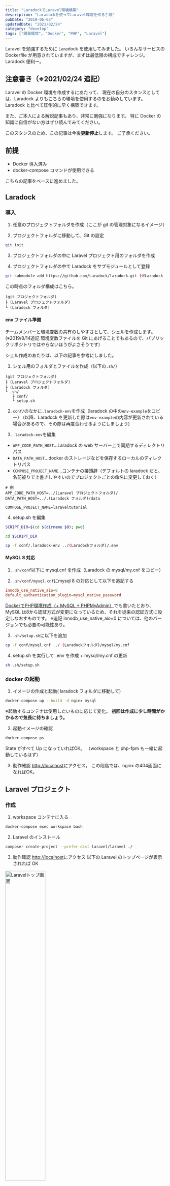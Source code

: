 ```yaml
---
title: "LaradockでLaravel環境構築"
description: "Laradockを使ってLaravel環境を作る手順"
pubDate: "2019-06-03"
updatedDate: "2021/02/24"
category: "develop"
tags: ["開発環境", "Docker", "PHP", "Laravel"]
---
```


Laravel を勉強するために Laradock を使用してみました。
いろんなサービスの Dockerfile が用意されていますが、まずは最低限の構成でチャレンジ。
Laradock 便利ー。


## 注意書き（※2021/02/24 追記）
Laravel の Docker 環境を作成するにあたって、
現在の自分のスタンスとしては、Laradock よりもこちらの環境を使用するのをお勧めしています。
Laradock と比べて圧倒的に早く構築できます。
<OG url="https://github.com/ucan-lab/docker-laravel" />

また、ご本人による解説記事もあり、非常に勉強になります。
特に Docker の知識に自信がない方はぜひ読んでみてください。
<OG url="https://qiita.com/ucan-lab/items/5fc1281cd8076c8ac9f4" />

このスタンスのため、この記事は今後**更新停止**します。
ご了承ください。

## 前提
- Docker 導入済み
- docker-compose コマンドが使用できる

<OG url="https://liginc.co.jp/364089" />
こちらの記事をベースに進めました。

## Laradock
### 導入
1. 任意のプロジェクトフォルダを作成（ここが git の管理対象になるイメージ）

2. プロジェクトフォルダに移動して、Git の設定
```bash
git init
```

3. プロジェクトフォルダの中に Laravel プロジェクト用のフォルダを作成

4. プロジェクトフォルダの中で Laradock をサブモジュールとして登録
```bash
git submodule add https://github.com/Laradock/laradock.git (※Laradock 用のフォルダ名)
```

この時点のフォルダ構成はこちら。
```
(git プロジェクトフォルダ)
├ (Laravel プロジェクトフォルダ)
└ (Laradock フォルダ)
```

#### env ファイル準備
チームメンバーと環境変数の共有のしやすさとして、シェルを作成します。
(※2019/8/14追記 環境変数ファイルを Git にあげることでもあるので、パブリックリポジトリではやらないほうがよさそうです)

シェル作成のあたりは、以下の記事を参考にしました。
<OG url="https://qiita.com/dev_satsuki/items/e2769925da33bfa77df5" />

1. シェル用のフォルダとファイルを作成（以下の`.sh/`）
```
(git プロジェクトフォルダ)
├ (Laravel プロジェクトフォルダ)
├ (Laradock フォルダ)
└ .sh/
   ├ conf/
   └ setup.sh
```

2. `conf/`のなかに`.laradock-env`を作成（laradock の中の`env-example`をコピー）
(以降、Laradock を更新した際は`env-example`の内容が更新されている場合があるので、その際は再度合わせるようにしましょう)

3. `.laradock-env`を編集
- `APP_CODE_PATH_HOST`...Laradock の web サーバー上で同期するディレクトリパス
- `DATA_PATH_HOST`...docker のストレージなどを保存するローカルのディレクトリパス
- `COMPOSE_PROJECT_NAME`...コンテナの接頭辞（デフォルトの laradock だと、名前被りで上書きしやすいのでプロジェクトごとの命名に変更しておく）

```:.laradock-env
# 例
APP_CODE_PATH_HOST=../(Laravel プロジェクトフォルダ)/
DATA_PATH_HOST=../.(Laradock フォルダ)/data

COMPOSE_PROJECT_NAME=laraveltutorial
```

4. setup.sh を編集
```sh:setup.sh
SCRIPT_DIR=$(cd $(dirname $0); pwd)

cd $SCRIPT_DIR

cp -f conf/.laradock-env ../(Laradockフォルダ)/.env
```

#### MySQL 8 対応
1. `.sh/conf`以下に mysql.cnf を作成（Laradock の mysql/my.cnf をコピー）

2. `.sh/conf/mysql.cnf`にmysql 8 の対応として以下を追記する
```:.sh/conf/mysql.cnf
innodb_use_native_aio=0
default_authentication_plugin=mysql_native_password
```
[DockerでPHP環境作成（+ MySQL + PHPMyAdmin）](/posts/2019-05-15-docker-php)でも書いたとおり、MySQL は8から認証方式が変更になっているため、それを従来の認証方式に設定しなおすものです。
※追記 innodb_use_native_aio=0 については、他のバージョンでも必要の可能性あり。

3. `.sh/setup.sh`に以下を追加
```sh:.sh/setup.sh
cp -f conf/mysql.cnf ../ (Laradockフォルダ)/mysql/my.cnf
```

4. setup.sh を実行して .env を作成 + mysql/my.cnf の更新
```bash
sh .sh/setup.sh
```

### docker の起動
1. イメージの作成と起動( laradock フォルダに移動して)
```bash
docker-compose up --build -d nginx mysql
```
※起動するコンテナは使用したいものに応じて変化。
**初回は作成に少し時間がかかるので気長に待ちましょう。**

2. 起動イメージの確認
```bash
docker-compose ps
```
State がすべて Up になっていればOK。
（workspace と php-fpm も一緒に起動しているはず）

3. 動作確認
[http://localhost](http://localhost/)にアクセス。
この段階では、nginx の404画面になればOK。

## Laravel プロジェクト
### 作成
1. workspace コンテナに入る
```bash
docker-compose exec workspace bash
```

2. Laravel のインストール
```bash
composer create-project --prefer-dist laravel/laravel ./
```

3. 動作確認
[http://localhost](http://localhost/)にアクセス
以下の Laravel のトップページが表示されれば OK
<img src="/screenshots/2019/laravel-laradock/laravel.png" width="50%" alt="Laravelトップ画面" />

### MySQL の接続設定
1. Laravel プロジェクトの`.env`を修正
接頭辞が `DB_` の部分を編集し、laradock フォルダ/.env に記述されている値と合わせる形になります。
```:.env
# 例
DB_CONNECTION=mysql
DB_HOST=mysql
DB_PORT=3306
DB_DATABASE=default
DB_USERNAME=default
DB_PASSWORD=secret
```

2. マイグレーションを実行して接続テスト
workspace コンテナの中で以下コマンドを実行。
```bash
php artisan migrate
```
デフォルトで存在するマイグレーションファイルが実行されます。ちゃんとテーブルが作成されていればOK。

### Laravel の env ファイル準備
こちらもシェルで env ファイルの内容を共有できるようにしておきます。

1. `.sh/conf`に`.laravel-env`を作成
  (Laravel プロジェクトの`.env`をコピー)

2. setup.sh に以下を追記する
```sh:setup.sh
cp -f conf/.**laravel**-env ../(Laravel プロジェクトフォルダ)/.env
```

## 他のメンバーが環境を作るときは
1. プロジェクトをクローン
```bash
git clone (プロジェクトパス)
```

2. サブモジュールの内容をクローン
```bash
git submodule update -i
```
※Laradock のディレクトリに移動し、`$ git submodule`で状態が確認できる
  `-c7289f7db3b96be585a879ceaf0f208102f8233f ./` のように頭に`-`がついている場合は、まだ中身を持ってこれてない状態。

3. シェル実行で env ファイル作成 + mysql 設定ファイルコピー
```bash
sh .sh/setup.sh
```

4. docker のイメージ作成と起動
```bash
docker-compose up --build -d nginx mysql
```
※作成するコンテナは必要に応じて。

5. 起動イメージの確認
```bash
docker-compose ps
```
State がすべて Up になっていれば OK。

6. workspace コンテナに入る(2019/12/7追記)
```bash
docker-compose exec workspace bash
```

7. パッケージのインストール(2019/12/7追記)
```bash
composer install
```

8. テーブルの作成(2019/12/7追記)
```bash
php artisan migrate
```

9. 動作確認
[http://localhost](http://localhost/)にアクセス。
ちゃんとコードに応じた画面が表示されれば OK。

---

最初は MySQL 8対応で少し手間取りましたが、比較的楽に環境を作ることができました。
Laradock には豊富に Dockerfile が用意されているので、必要に応じてコンテナがすぐ作成できるのはいいですね。
機会があれば他のコンテナも試してみます。

## 参考リンクまとめ
- [PHPフレームワーク「Laradock」で、手軽にLaravel+Dockerな開発環境を構築する](https://liginc.co.jp/364089)
- [LaravelとLaradockを使ったチームでの開発環境を用意する vol.1 Laradock設定編](https://qiita.com/dev_satsuki/items/e2769925da33bfa77df5)
- [LaravelとLaradockを使ったチームでの開発環境を用意する vol.2 Laravelインストール編](https://qiita.com/dev_satsuki/items/5ce8b98100997f230775)
- [DockerとLaradockでPHPフレームワークとCMSの開発環境を構築する](https://ninolog.com/docker-build-php-from-laradock/)
- [MySQL のログに CA 関連と NO_ZERO_DATE 関連の Warning が出ていたので対応した](https://mgng.mugbum.info/1344)

